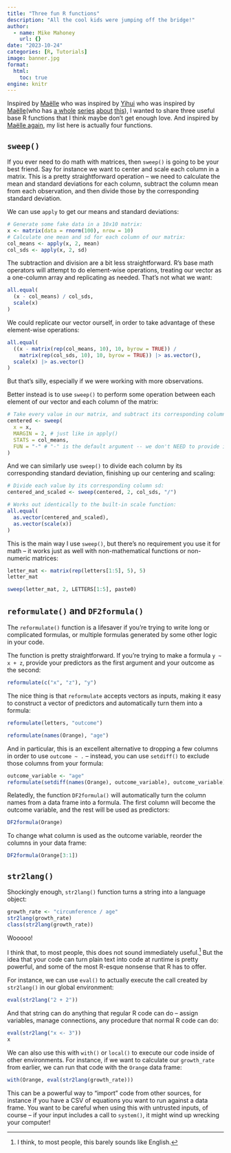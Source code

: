 ```yaml
---
title: "Three fun R functions"
description: "All the cool kids were jumping off the bridge!"
author:
  - name: Mike Mahoney
    url: {}
date: "2023-10-24"
categories: [R, Tutorials]
image: banner.jpg
format: 
  html:
    toc: true
engine: knitr
---
```


Inspired by [Maëlle](https://masalmon.eu/2023/10/20/three-neat-functions/) who was inspired by [Yihui](https://yihui.org/en/2023/10/three-functions/) who was inspired by [Maëlle](https://masalmon.eu/2023/09/29/three-functions/)(who has [a whole](https://masalmon.eu/2023/08/31/three-shorten/) [series](https://masalmon.eu/2023/06/06/basic-patterns/) [about](https://masalmon.eu/2023/08/30/three-r-functions/) [this](https://masalmon.eu/2023/07/24/basic-notions/)), I wanted to share three useful base R functions that I think maybe don't get enough love. And inspired by [Maëlle again](https://masalmon.eu/2023/10/20/three-neat-functions/), my list here is actually four functions.

## `sweep()`

If you ever need to do math with matrices, then `sweep()` is going to be your best friend. Say for instance we want to center and scale each column in a matrix. This is a pretty straightforward operation -- we need to calculate the mean and standard deviations for each column, subtract the column mean from each observation, and then divide those by the corresponding standard deviation.

We can use `apply` to get our means and standard deviations:

```r
# Generate some fake data in a 10x10 matrix:
x <- matrix(data = rnorm(100), nrow = 10)
# Calculate one mean and sd for each column of our matrix:
col_means <- apply(x, 2, mean)
col_sds <- apply(x, 2, sd)
```

The subtraction and division are a bit less straightforward. R's base math operators will attempt to do element-wise operations, treating our vector as a one-column array and replicating as needed. That's not what we want:

```r
all.equal(
  (x - col_means) / col_sds,
  scale(x)
)
```

We could replicate our vector ourself, in order to take advantage of these element-wise operations:

```r
all.equal(
  ((x - matrix(rep(col_means, 10), 10, byrow = TRUE)) / 
    matrix(rep(col_sds, 10), 10, byrow = TRUE)) |> as.vector(),
  scale(x) |> as.vector()
)
```

But that's silly, especially if we were working with more observations.

Better instead is to use `sweep()` to perform some operation between each element of our vector and each column of the matrix:

```r
# Take every value in our matrix, and subtract its corresponding column mean:
centered <- sweep(
  x = x, 
  MARGIN = 2, # just like in apply()
  STATS = col_means, 
  FUN = "-" # "-" is the default argument -- we don't NEED to provide it here
)
```

And we can similarly use `sweep()` to divide each column by its corresponding standard deviation, finishing up our centering and scaling:

```r
# Divide each value by its corresponding column sd:
centered_and_scaled <- sweep(centered, 2, col_sds, "/")

# Works out identically to the built-in scale function:
all.equal(
  as.vector(centered_and_scaled),
  as.vector(scale(x))
)
```

This is the main way I use `sweep()`, but there's no requirement you use it for math -- it works just as well with non-mathematical functions or non-numeric matrices:

```r
letter_mat <- matrix(rep(letters[1:5], 5), 5)
letter_mat

sweep(letter_mat, 2, LETTERS[1:5], paste0)
```

## `reformulate()` and `DF2formula()`

The `reformulate()` function is a lifesaver if you're trying to write long or complicated formulas, or multiple formulas generated by some other logic in your code.

The function is pretty straightforward. If you're trying to make a formula `y ~ x + z`, provide your predictors as the first argument and your outcome as the second:

```r
reformulate(c("x", "z"), "y")
```

The nice thing is that `reformulate` accepts vectors as inputs, making it easy to construct a vector of predictors and automatically turn them into a formula:

```r
reformulate(letters, "outcome")

reformulate(names(Orange), "age")
```

And in particular, this is an excellent alternative to dropping a few columns in order to use `outcome ~ .` -- instead, you can use `setdiff()` to exclude those columns from your formula:

```r
outcome_variable <- "age"
reformulate(setdiff(names(Orange), outcome_variable), outcome_variable)
```

Relatedly, the function `DF2formula()` will automatically turn the column names from a data frame into a formula. The first column will become the outcome variable, and the rest will be used as predictors:

```r
DF2formula(Orange)
```

To change what column is used as the outcome variable, reorder the columns in your data frame:

```r
DF2formula(Orange[3:1])
```

## `str2lang()`

Shockingly enough, `str2lang()` function turns a string into a language object:

```r
growth_rate <- "circumference / age"
str2lang(growth_rate)
class(str2lang(growth_rate))
```

Wooooo!

I think that, to most people, this does not sound immediately useful.^[I think, to most people, this barely sounds like English.] But the idea that your code can turn plain text into code at runtime is pretty powerful, and some of the most R-esque nonsense that R has to offer.

For instance, we can use `eval()` to actually execute the call created by `str2lang()` in our global environment:

```r
eval(str2lang("2 + 2"))
```

And that string can do anything that regular R code can do -- assign variables, manage connections, any procedure that normal R code can do:

```r
eval(str2lang("x <- 3"))
x
```

We can also use this with `with()` or `local()` to execute our code inside of other environments. For instance, if we want to calculate our `growth_rate` from earlier, we can run that code with the `Orange` data frame:

```r
with(Orange, eval(str2lang(growth_rate)))
```

This can be a powerful way to "import" code from other sources, for instance if you have a CSV of equations you want to run against a data frame. You want to be careful when using this with untrusted inputs, of course -- if your input includes a call to `system()`, it might wind up wrecking your computer! 

